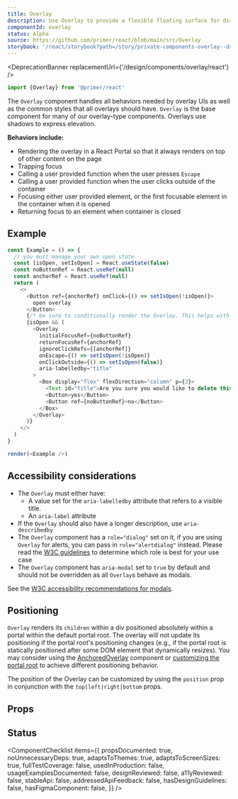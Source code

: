 ```yaml
---
title: Overlay
description: Use Overlay to provide a flexible floating surface for displaying transient content such as menus, selection options, dialogs, and more.
componentId: overlay
status: Alpha
source: https://github.com/primer/react/blob/main/src/Overlay
storybook: '/react/storybook?path=/story/private-components-overlay--dropdown-overlay'
---
```



<DeprecationBanner replacementUrl={'/design/components/overlay/react'} />

```js
import {Overlay} from '@primer/react'
```

The `Overlay` component handles all behaviors needed by overlay UIs as well as the common styles that all overlays should have. `Overlay` is the base component for many of our overlay-type components. Overlays use shadows to express elevation.

**Behaviors include:**

- Rendering the overlay in a React Portal so that it always renders on top of other content on the page
- Trapping focus
- Calling a user provided function when the user presses `Escape`
- Calling a user provided function when the user clicks outside of the container
- Focusing either user provided element, or the first focusable element in the container when it is opened
- Returning focus to an element when container is closed

## Example

```javascript live noinline
const Example = () => {
  // you must manage your own open state
  const [isOpen, setIsOpen] = React.useState(false)
  const noButtonRef = React.useRef(null)
  const anchorRef = React.useRef(null)
  return (
    <>
      <Button ref={anchorRef} onClick={() => setIsOpen(!isOpen)}>
        open overlay
      </Button>
      {/* be sure to conditionally render the Overlay. This helps with performance and is required. */}
      {isOpen && (
        <Overlay
          initialFocusRef={noButtonRef}
          returnFocusRef={anchorRef}
          ignoreClickRefs={[anchorRef]}
          onEscape={() => setIsOpen(!isOpen)}
          onClickOutside={() => setIsOpen(false)}
          aria-labelledby="title"
        >
          <Box display="flex" flexDirection="column" p={2}>
            <Text id="title">Are you sure you would like to delete this item?</Text>
            <Button>yes</Button>
            <Button ref={noButtonRef}>no</Button>
          </Box>
        </Overlay>
      )}
    </>
  )
}

render(<Example />)
```

## Accessibility considerations

- The `Overlay` must either have:
  - A value set for the `aria-labelledby` attribute that refers to a visible title.
  - An `aria-label` attribute
- If the `Overlay` should also have a longer description, use `aria-describedby`
- The `Overlay` component has a `role="dialog"` set on it, if you are using `Overlay` for alerts, you can pass in `role="alertdialog"` instead. Please read the [W3C guidelines](https://www.w3.org/TR/wai-aria-1.1/#alertdialog) to determine which role is best for your use case
- The `Overlay` component has `aria-modal` set to `true` by default and should not be overridden as all `Overlay`s behave as modals.

See the [W3C accessibility recommendations for modals](https://www.w3.org/TR/wai-aria-practices-1.1/#dialog_roles_states_props).

## Positioning

`Overlay` renders its `children` within a div positioned absolutely within a portal within the default portal root. The overlay will not update its positioning if the portal root's positioning changes (e.g., if the portal root is statically positioned after some DOM element that dynamically resizes). You may consider using the [AnchoredOverlay](/AnchoredOverlay) component or [customizing the portal root](/Portal#customizing-the-portal-root) to achieve different positioning behavior.

The position of the Overlay can be customized by using the `position` prop in conjunction with the `top|left|right|bottom` props.

## Props

<ComponentProps data={data} />

## Status

<ComponentChecklist
  items={{
    propsDocumented: true,
    noUnnecessaryDeps: true,
    adaptsToThemes: true,
    adaptsToScreenSizes: true,
    fullTestCoverage: false,
    usedInProduction: false,
    usageExamplesDocumented: false,
    designReviewed: false,
    a11yReviewed: false,
    stableApi: false,
    addressedApiFeedback: false,
    hasDesignGuidelines: false,
    hasFigmaComponent: false,
  }}
/>
